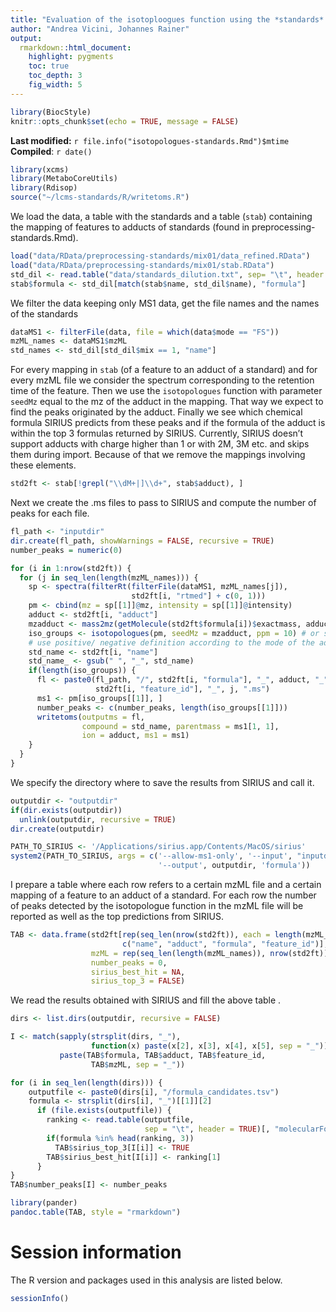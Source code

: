 ```yaml
---
title: "Evaluation of the isotoploogues function using the *standards* data set"
author: "Andrea Vicini, Johannes Rainer"
output:
  rmarkdown::html_document:
    highlight: pygments
    toc: true
    toc_depth: 3
    fig_width: 5
---
```


```r
library(BiocStyle)
knitr::opts_chunk$set(echo = TRUE, message = FALSE)
```

**Last modified:** `r file.info("isotopologues-standards.Rmd")$mtime`<br />
**Compiled**: `r date()`

```r
library(xcms)
library(MetaboCoreUtils)
library(Rdisop)
source("~/lcms-standards/R/writetoms.R")
```

We load the data, a table with the standards and a table (`stab`) containing the
mapping of features to adducts of standards (found in
preprocessing-standards.Rmd).
```r
load("data/RData/preprocessing-standards/mix01/data_refined.RData")
load("data/RData/preprocessing-standards/mix01/stab.RData")
std_dil <- read.table("data/standards_dilution.txt", sep= "\t", header = TRUE)
stab$formula <- std_dil[match(stab$name, std_dil$name), "formula"]
```

We filter the data keeping only MS1 data, get the file names and the names of 
the standards
```r
dataMS1 <- filterFile(data, file = which(data$mode == "FS"))
mzML_names <- dataMS1$mzML 
std_names <- std_dil[std_dil$mix == 1, "name"]
```

For every mapping in `stab` (of a feature to an adduct of a standard) and for 
every mzML file we consider the spectrum corresponding to the retention time of
the feature. Then we use the `isotopologues` function with parameter `seedMz` 
equal to the mz of the adduct in the mapping. That way we expect to find the
peaks originated by the adduct. Finally we see which chemical formula SIRIUS 
predicts from these peaks and if the formula of the adduct is within the 
top 3 formulas returned by SIRIUS.
Currently, SIRIUS doesn't support adducts with charge higher than 1 or with
2M, 3M etc. and skips them during import. Because of that we remove the mappings
involving these elements.

```r
std2ft <- stab[!grepl("\\dM+|]\\d+", stab$adduct), ]
```

Next we create the .ms files to pass to SIRIUS and compute the number of peaks 
for each file.

```r
fl_path <- "inputdir"
dir.create(fl_path, showWarnings = FALSE, recursive = TRUE)
number_peaks = numeric(0)

for (i in 1:nrow(std2ft)) {
  for (j in seq_len(length(mzML_names))) {
    sp <- spectra(filterRt(filterFile(dataMS1, mzML_names[j]), 
                           std2ft[i, "rtmed"] + c(0, 1)))
    pm <- cbind(mz = sp[[1]]@mz, intensity = sp[[1]]@intensity)
    adduct <- std2ft[i, "adduct"]
    mzadduct <- mass2mz(getMolecule(std2ft$formula[i])$exactmass, adduct)[1, 1]
    iso_groups <- isotopologues(pm, seedMz = mzadduct, ppm = 10) # or should I 
    # use positive/ negative definition according to the mode of the adduct? 
    std_name <- std2ft[i, "name"]
    std_name_ <- gsub(" ", "_", std_name)
    if(length(iso_groups)) {
      fl <- paste0(fl_path, "/", std2ft[i, "formula"], "_", adduct, "_",
                   std2ft[i, "feature_id"], "_", j, ".ms")
      ms1 <- pm[iso_groups[[1]], ]
      number_peaks <- c(number_peaks, length(iso_groups[[1]]))
      writetoms(outputms = fl, 
                compound = std_name, parentmass = ms1[1, 1],
                ion = adduct, ms1 = ms1)
    }
  }
}
```

We specify the directory where to save the results from SIRIUS and call it.
```r
outputdir <- "outputdir"
if(dir.exists(outputdir))
  unlink(outputdir, recursive = TRUE)
dir.create(outputdir)

PATH_TO_SIRIUS <- '/Applications/sirius.app/Contents/MacOS/sirius'
system2(PATH_TO_SIRIUS, args = c('--allow-ms1-only', '--input', "inputdir",
                                 '--output', outputdir, 'formula'))

```

I prepare a table where each row refers to a certain mzML file and a certain 
mapping of a feature to an adduct of a standard. For each row the number of 
peaks detected by the isotopologue function in the mzML file will be reported 
as well as the top predictions from SIRIUS.

```r
TAB <- data.frame(std2ft[rep(seq_len(nrow(std2ft)), each = length(mzML_names)), 
                         c("name", "adduct", "formula", "feature_id")],
                  mzML = rep(seq_len(length(mzML_names)), nrow(std2ft)),
                  number_peaks = 0,
                  sirius_best_hit = NA,
                  sirius_top_3 = FALSE)
```

We read the results obtained with SIRIUS and fill the above table .
```r
dirs <- list.dirs(outputdir, recursive = FALSE)

I <- match(sapply(strsplit(dirs, "_"), 
                  function(x) paste(x[2], x[3], x[4], x[5], sep = "_")), 
           paste(TAB$formula, TAB$adduct, TAB$feature_id, 
                  TAB$mzML, sep = "_"))

for (i in seq_len(length(dirs))) {
    outputfile <- paste0(dirs[i], "/formula_candidates.tsv")
    formula <- strsplit(dirs[i], "_")[[1]][2]
      if (file.exists(outputfile)) {
        ranking <- read.table(outputfile, 
                              sep = "\t", header = TRUE)[, "molecularFormula"]
        if(formula %in% head(ranking, 3))
          TAB$sirius_top_3[I[i]] <- TRUE
        TAB$sirius_best_hit[I[i]] <- ranking[1]
      }
}
TAB$number_peaks[I] <- number_peaks
```

```r
library(pander)
pandoc.table(TAB, style = "rmarkdown")
```



# Session information

The R version and packages used in this analysis are listed below.

```r
sessionInfo()
```
